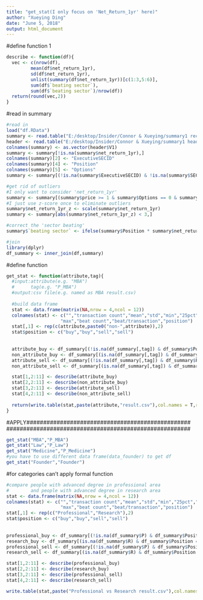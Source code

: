 ---
title: "get_stat(I only focus on 'Net_Return_1yr' here)"
author: "Xueying Ding"
date: "June 5, 2018"
output: html_document
---

#define function 1
```{r}
describe <- function(df){
  vec <- c(nrow(df),
         mean(df$net_return_1yr),
         sd(df$net_return_1yr),
         unlist(summary(df$net_return_1yr))[c(1:3,5:6)],
         sum(df$`beating sector`),
         sum(df$`beating sector`)/nrow(df))
  return(round(vec,2))
}
```

#read in summary
```{r}
#read in
load("df.RData")
summary <- read.table("E:/desktop/Insider/Connor & Xueying/summary1 recent.txt",sep = ",")
header <- read.table("E:/desktop/Insider/Connor & Xueying/summary1 header.txt",sep = ",")
colnames(summary) <- as.vector(header$V1)
summary <- summary[!is.na(summary$net_return_1yr),]
colnames(summary)[2] <- "ExecutiveSECID"
colnames(summary)[4] <- "Position"
colnames(summary)[5] <- "Options"
summary <- summary[(!is.na(summary$ExecutiveSECID) & !is.na(summary$SEC_Company_ID)),]

#get rid of outliers
#I only want to consider 'net_return_1yr'
summary <- summary[(summary$price >= 1 & summary$Options == 0 & summary$`Market_Cap (in billions)` > 0),]
#I just use z-score once to eliminate outliers
summary$net_return_1yr_z <- scale(summary$net_return_1yr)
summary <- summary[abs(summary$net_return_1yr_z) < 3,]

#correct the 'sector beating'
summary$`beating sector` <- ifelse(summary$Position * summary$net_return_1yr > 0,1,0)

#join
library(dplyr)
df_summary <- inner_join(df,summary)
```

#define function
```{r}
get_stat <- function(attribute,tag){
  #input:attribute(e.g. "MBA")
  #      tag(e.g. "P_MBA")
  #output:csv file(e.g. named as MBA result.csv)
  
  #build data frame
  stat <- data.frame(matrix(NA,nrow = 4,ncol = 12))
  colnames(stat) <- c("","transaction count","mean","std","min","25pct","50pct","75pct",
                    "max","beat count","beat/transaction","position")
  stat[,1] <- rep(c(attribute,paste0("non-",attribute)),2)
  stat$position <- c("buy","buy","sell","sell")
  
  
  attribute_buy <- df_summary[(!is.na(df_summary[,tag]) & df_summary$Position == 1),]
  non_attribute_buy <- df_summary[(is.na(df_summary[,tag]) & df_summary$Position == 1),]
  attribute_sell <- df_summary[(!is.na(df_summary[,tag]) & df_summary$Position == -1),]
  non_attribute_sell <- df_summary[(is.na(df_summary[,tag]) & df_summary$Position == -1),]

  stat[1,2:11] <- describe(attribute_buy)
  stat[2,2:11] <- describe(non_attribute_buy)
  stat[3,2:11] <- describe(attribute_sell)
  stat[4,2:11] <- describe(non_attribute_sell)
  
  return(write.table(stat,paste(attribute,"result.csv"),col.names = T,row.names = F,sep = ","))
}
```






#######################################################
#APPLY#################################################
#######################################################

```{r}
get_stat("MBA","P_MBA")
get_stat("Law","P_Law")
get_stat("Medicine","P_Medicine")
#you have to use different data frame(data_founder) to get df
get_stat("Founder","Founder")
```


#for categories can't apply formal function
```{r}
#compare people with advanced degree in professional area
#        and people with advanced degree in research area
stat <- data.frame(matrix(NA,nrow = 4,ncol = 12))
colnames(stat) <- c("","transaction count","mean","std","min","25pct","50pct","75pct",
                    "max","beat count","beat/transaction","position")
stat[,1] <- rep(c("Professional","Research"),2)
stat$position <- c("buy","buy","sell","sell")
  
  
professional_buy <- df_summary[(!is.na(df_summary$P) & df_summary$Position == 1),]
research_buy <- df_summary[(is.na(df_summary$R) & df_summary$Position == 1),]
professional_sell <- df_summary[(!is.na(df_summary$P) & df_summary$Position == -1),]
research_sell <- df_summary[(is.na(df_summary$R) & df_summary$Position == -1),]

stat[1,2:11] <- describe(professional_buy)
stat[2,2:11] <- describe(research_buy)
stat[3,2:11] <- describe(professional_sell)
stat[4,2:11] <- describe(research_sell)

write.table(stat,paste("Professional vs Research result.csv"),col.names = T,row.names = F,sep = ",")
```

